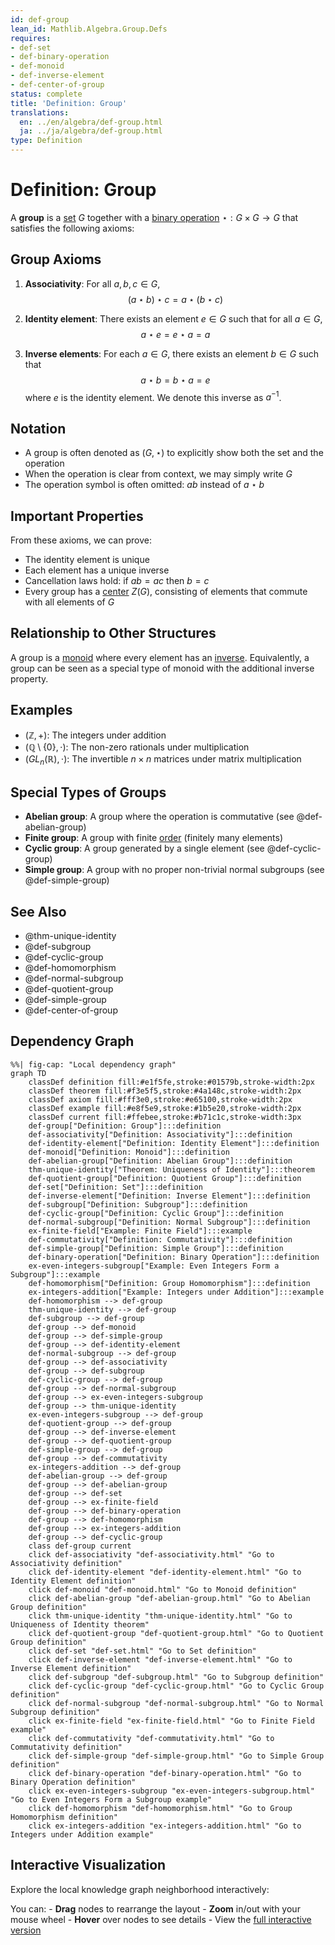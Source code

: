```yaml
---
id: def-group
lean_id: Mathlib.Algebra.Group.Defs
requires:
- def-set
- def-binary-operation
- def-monoid
- def-inverse-element
- def-center-of-group
status: complete
title: 'Definition: Group'
translations:
  en: ../en/algebra/def-group.html
  ja: ../ja/algebra/def-group.html
type: Definition
---
```


# Definition: Group {#def-group}

A **group** is a [set](../logic-set-theory/def-set.qmd) $G$ together with a [binary operation](def-binary-operation.qmd) $\star: G \times G \to G$ that satisfies the following axioms:

## Group Axioms

1. **Associativity**: For all $a, b, c \in G$,
   $$(a \star b) \star c = a \star (b \star c)$$

2. **Identity element**: There exists an element $e \in G$ such that for all $a \in G$,
   $$a \star e = e \star a = a$$

3. **Inverse elements**: For each $a \in G$, there exists an element $b \in G$ such that
   $$a \star b = b \star a = e$$
   where $e$ is the identity element. We denote this inverse as $a^{-1}$.

## Notation

- A group is often denoted as $(G, \star)$ to explicitly show both the set and the operation
- When the operation is clear from context, we may simply write $G$
- The operation symbol is often omitted: $ab$ instead of $a \star b$

## Important Properties

From these axioms, we can prove:

- The identity element is unique
- Each element has a unique inverse
- Cancellation laws hold: if $ab = ac$ then $b = c$
- Every group has a [center](def-center-of-group.qmd) $Z(G)$, consisting of elements that commute with all elements of $G$

## Relationship to Other Structures

A group is a [monoid](def-monoid.qmd) where every element has an [inverse](def-inverse-element.qmd). Equivalently, a group can be seen as a special type of monoid with the additional inverse property.

## Examples

- $(\mathbb{Z}, +)$: The integers under addition
- $(\mathbb{Q} \setminus \{0\}, \cdot)$: The non-zero rationals under multiplication
- $(GL_n(\mathbb{R}), \cdot)$: The invertible $n \times n$ matrices under matrix multiplication

## Special Types of Groups

- **Abelian group**: A group where the operation is commutative (see @def-abelian-group)
- **Finite group**: A group with finite [order](def-order.qmd) (finitely many elements)
- **Cyclic group**: A group generated by a single element (see @def-cyclic-group)
- **Simple group**: A group with no proper non-trivial normal subgroups (see @def-simple-group)

## See Also

- @thm-unique-identity
- @def-subgroup
- @def-cyclic-group
- @def-homomorphism
- @def-normal-subgroup
- @def-quotient-group
- @def-simple-group
- @def-center-of-group

## Dependency Graph

```mermaid
%%| fig-cap: "Local dependency graph"
graph TD
    classDef definition fill:#e1f5fe,stroke:#01579b,stroke-width:2px
    classDef theorem fill:#f3e5f5,stroke:#4a148c,stroke-width:2px
    classDef axiom fill:#fff3e0,stroke:#e65100,stroke-width:2px
    classDef example fill:#e8f5e9,stroke:#1b5e20,stroke-width:2px
    classDef current fill:#ffebee,stroke:#b71c1c,stroke-width:3px
    def-group["Definition: Group"]:::definition
    def-associativity["Definition: Associativity"]:::definition
    def-identity-element["Definition: Identity Element"]:::definition
    def-monoid["Definition: Monoid"]:::definition
    def-abelian-group["Definition: Abelian Group"]:::definition
    thm-unique-identity["Theorem: Uniqueness of Identity"]:::theorem
    def-quotient-group["Definition: Quotient Group"]:::definition
    def-set["Definition: Set"]:::definition
    def-inverse-element["Definition: Inverse Element"]:::definition
    def-subgroup["Definition: Subgroup"]:::definition
    def-cyclic-group["Definition: Cyclic Group"]:::definition
    def-normal-subgroup["Definition: Normal Subgroup"]:::definition
    ex-finite-field["Example: Finite Field"]:::example
    def-commutativity["Definition: Commutativity"]:::definition
    def-simple-group["Definition: Simple Group"]:::definition
    def-binary-operation["Definition: Binary Operation"]:::definition
    ex-even-integers-subgroup["Example: Even Integers Form a Subgroup"]:::example
    def-homomorphism["Definition: Group Homomorphism"]:::definition
    ex-integers-addition["Example: Integers under Addition"]:::example
    def-homomorphism --> def-group
    thm-unique-identity --> def-group
    def-subgroup --> def-group
    def-group --> def-monoid
    def-group --> def-simple-group
    def-group --> def-identity-element
    def-normal-subgroup --> def-group
    def-group --> def-associativity
    def-group --> def-subgroup
    def-cyclic-group --> def-group
    def-group --> def-normal-subgroup
    def-group --> ex-even-integers-subgroup
    def-group --> thm-unique-identity
    ex-even-integers-subgroup --> def-group
    def-quotient-group --> def-group
    def-group --> def-inverse-element
    def-group --> def-quotient-group
    def-simple-group --> def-group
    def-group --> def-commutativity
    ex-integers-addition --> def-group
    def-abelian-group --> def-group
    def-group --> def-abelian-group
    def-group --> def-set
    def-group --> ex-finite-field
    def-group --> def-binary-operation
    def-group --> def-homomorphism
    def-group --> ex-integers-addition
    def-group --> def-cyclic-group
    class def-group current
    click def-associativity "def-associativity.html" "Go to Associativity definition"
    click def-identity-element "def-identity-element.html" "Go to Identity Element definition"
    click def-monoid "def-monoid.html" "Go to Monoid definition"
    click def-abelian-group "def-abelian-group.html" "Go to Abelian Group definition"
    click thm-unique-identity "thm-unique-identity.html" "Go to Uniqueness of Identity theorem"
    click def-quotient-group "def-quotient-group.html" "Go to Quotient Group definition"
    click def-set "def-set.html" "Go to Set definition"
    click def-inverse-element "def-inverse-element.html" "Go to Inverse Element definition"
    click def-subgroup "def-subgroup.html" "Go to Subgroup definition"
    click def-cyclic-group "def-cyclic-group.html" "Go to Cyclic Group definition"
    click def-normal-subgroup "def-normal-subgroup.html" "Go to Normal Subgroup definition"
    click ex-finite-field "ex-finite-field.html" "Go to Finite Field example"
    click def-commutativity "def-commutativity.html" "Go to Commutativity definition"
    click def-simple-group "def-simple-group.html" "Go to Simple Group definition"
    click def-binary-operation "def-binary-operation.html" "Go to Binary Operation definition"
    click ex-even-integers-subgroup "ex-even-integers-subgroup.html" "Go to Even Integers Form a Subgroup example"
    click def-homomorphism "def-homomorphism.html" "Go to Group Homomorphism definition"
    click ex-integers-addition "ex-integers-addition.html" "Go to Integers under Addition example"
```

## Interactive Visualization

Explore the local knowledge graph neighborhood interactively:

::: {.graph-viz data-id="def-group" data-width="700" data-height="500"}
:::

You can:
- **Drag** nodes to rearrange the layout
- **Zoom** in/out with your mouse wheel
- **Hover** over nodes to see details
- View the [full interactive version](../../output/interactive/def-group.html){target="_blank"}